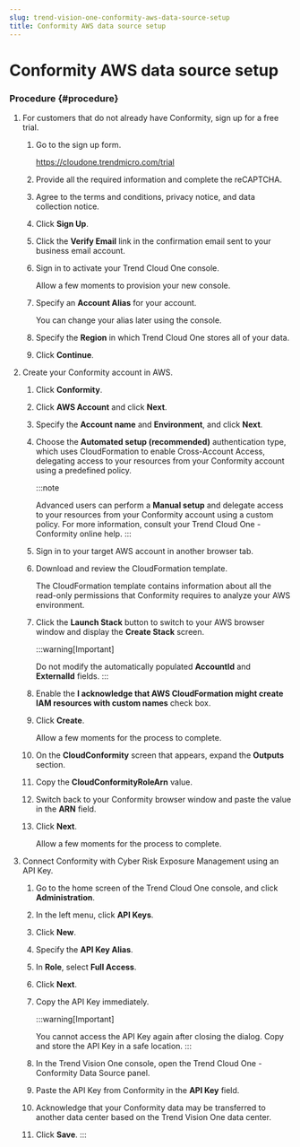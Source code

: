 ```yaml
---
slug: trend-vision-one-conformity-aws-data-source-setup
title: Conformity AWS data source setup
---
```

# Conformity AWS data source setup

### Procedure {#procedure}

1.  For customers that do not already have Conformity, sign up for a free trial.

    1.  Go to the sign up form.

        <https://cloudone.trendmicro.com/trial>

    2.  Provide all the required information and complete the reCAPTCHA.

    3.  Agree to the terms and conditions, privacy notice, and data collection notice.

    4.  Click **Sign Up**.

    5.  Click the **Verify Email** link in the confirmation email sent to your business email account.

    6.  Sign in to activate your Trend Cloud One console.

        Allow a few moments to provision your new console.

    7.  Specify an **Account Alias** for your account.

        You can change your alias later using the console.

    8.  Specify the **Region** in which Trend Cloud One stores all of your data.

    9.  Click **Continue**.

2.  Create your Conformity account in AWS.

    1.  Click **Conformity**.

    2.  Click **AWS Account** and click **Next**.

    3.  Specify the **Account name** and **Environment**, and click **Next**.

    4.  Choose the **Automated setup (recommended)** authentication type, which uses CloudFormation to enable Cross-Account Access, delegating access to your resources from your Conformity account using a predefined policy.

        :::note

        Advanced users can perform a **Manual setup** and delegate access to your resources from your Conformity account using a custom policy. For more information, consult your Trend Cloud One - Conformity online help.
        :::

    5.  Sign in to your target AWS account in another browser tab.

    6.  Download and review the CloudFormation template.

        The CloudFormation template contains information about all the read-only permissions that Conformity requires to analyze your AWS environment.

    7.  Click the **Launch Stack** button to switch to your AWS browser window and display the **Create Stack** screen.

        :::warning[Important]

        Do not modify the automatically populated **AccountId** and **ExternalId** fields.
        :::

    8.  Enable the **I acknowledge that AWS CloudFormation might create IAM resources with custom names** check box.

    9.  Click **Create**.

        Allow a few moments for the process to complete.

    10. On the **CloudConformity** screen that appears, expand the **Outputs** section.

    11. Copy the **CloudConformityRoleArn** value.

    12. Switch back to your Conformity browser window and paste the value in the **ARN** field.

    13. Click **Next**.

        Allow a few moments for the process to complete.

3.  Connect Conformity with Cyber Risk Exposure Management using an API Key.

    1.  Go to the home screen of the Trend Cloud One console, and click **Administration**.

    2.  In the left menu, click **API Keys**.

    3.  Click **New**.

    4.  Specify the **API Key Alias**.

    5.  In **Role**, select **Full Access**.

    6.  Click **Next**.

    7.  Copy the API Key immediately.

        :::warning[Important]

        You cannot access the API Key again after closing the dialog. Copy and store the API Key in a safe location.
        :::

    8.  In the Trend Vision One console, open the Trend Cloud One - Conformity Data Source panel.

    9.  Paste the API Key from Conformity in the **API Key** field.

    10. Acknowledge that your Conformity data may be transferred to another data center based on the Trend Vision One data center.

    11. Click **Save**.
:::
